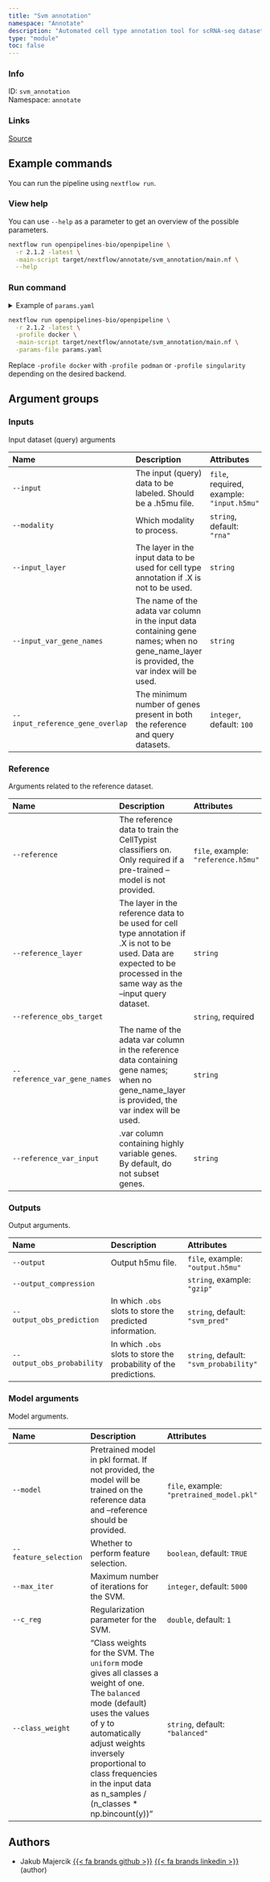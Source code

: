 ```yaml
---
title: "Svm annotation"
namespace: "Annotate"
description: "Automated cell type annotation tool for scRNA-seq datasets on the basis of SVMs."
type: "module"
toc: false
---
```


::: {.column-margin}

### Info

ID: `svm_annotation`  
Namespace: `annotate`

### Links
[Source](https://github.com/openpipelines-bio/openpipeline/blob/2.1.2/src/annotate/svm_annotation/config.vsh.yaml){.btn-action .btn-sm .btn-info .btn role="button"}

:::



## Example commands

You can run the pipeline using `nextflow run`.

### View help

You can use `--help` as a parameter to get an overview of the possible parameters.

```bash
nextflow run openpipelines-bio/openpipeline \
  -r 2.1.2 -latest \
  -main-script target/nextflow/annotate/svm_annotation/main.nf \
  --help
```

### Run command

<details>
<summary>Example of `params.yaml`</summary>
```yaml
# Inputs
input: # please fill in - example: "input.h5mu"
modality: "rna"
# input_layer: "foo"
# input_var_gene_names: "foo"
input_reference_gene_overlap: 100

# Reference
# reference: "reference.h5mu"
# reference_layer: "foo"
reference_obs_target: # please fill in - example: "foo"
# reference_var_gene_names: "foo"
# reference_var_input: "foo"

# Outputs
# output: "$id.$key.output.h5mu"
# output_compression: "gzip"
output_obs_prediction: "svm_pred"
output_obs_probability: "svm_probability"

# Model arguments
# model: "pretrained_model.pkl"
feature_selection: true
max_iter: 5000
c_reg: 1.0
class_weight: "balanced"

# Nextflow input-output arguments
publish_dir: # please fill in - example: "output/"
# param_list: "my_params.yaml"

# Arguments
```
</details>

```bash
nextflow run openpipelines-bio/openpipeline \
  -r 2.1.2 -latest \
  -profile docker \
  -main-script target/nextflow/annotate/svm_annotation/main.nf \
  -params-file params.yaml
```

:::{.callout-note}
Replace `-profile docker` with `-profile podman` or `-profile singularity` depending on the desired backend.
:::

## Argument groups

### Inputs

Input dataset (query) arguments


|Name                             |Description                                                                                                                                |Attributes                                |
|:----------|:--------------------------------------------------|:--------------------|
|`--input`                        |The input (query) data to be labeled. Should be a .h5mu file.                                                                              |`file`, required, example: `"input.h5mu"` |
|`--modality`                     |Which modality to process.                                                                                                                 |`string`, default: `"rna"`                |
|`--input_layer`                  |The layer in the input data to be used for cell type annotation if .X is not to be used.                                                   |`string`                                  |
|`--input_var_gene_names`         |The name of the adata var column in the input data containing gene names; when no gene_name_layer is provided, the var index will be used. |`string`                                  |
|`--input_reference_gene_overlap` |The minimum number of genes present in both the reference and query datasets.                                                              |`integer`, default: `100`                 |


### Reference

Arguments related to the reference dataset.


|Name                         |Description                                                                                                                                                                  |Attributes                          |
|:----------|:--------------------------------------------------|:--------------------|
|`--reference`                |The reference data to train the CellTypist classifiers on. Only required if a pre-trained --model is not provided.                                                           |`file`, example: `"reference.h5mu"` |
|`--reference_layer`          |The layer in the reference data to be used for cell type annotation if .X is not to be used. Data are expected to be processed in the same way as the --input query dataset. |`string`                            |
|`--reference_obs_target`     |                                                                                                                                                                             |`string`, required                  |
|`--reference_var_gene_names` |The name of the adata var column in the reference data containing gene names; when no gene_name_layer is provided, the var index will be used.                               |`string`                            |
|`--reference_var_input`      |.var column containing highly variable genes. By default, do not subset genes.                                                                                               |`string`                            |


### Outputs

Output arguments.


|Name                       |Description                                                        |Attributes                             |
|:----------|:--------------------------------------------------|:--------------------|
|`--output`                 |Output h5mu file.                                                  |`file`, example: `"output.h5mu"`       |
|`--output_compression`     |                                                                   |`string`, example: `"gzip"`            |
|`--output_obs_prediction`  |In which `.obs` slots to store the predicted information.          |`string`, default: `"svm_pred"`        |
|`--output_obs_probability` |In which `.obs` slots to store the probability of the predictions. |`string`, default: `"svm_probability"` |


### Model arguments

Model arguments.


|Name                  |Description                                                                                                                                                                                                                                                                         |Attributes                                |
|:----------|:--------------------------------------------------|:--------------------|
|`--model`             |Pretrained model in pkl format. If not provided, the model will be trained on the reference data and --reference should be provided.                                                                                                                                                |`file`, example: `"pretrained_model.pkl"` |
|`--feature_selection` |Whether to perform feature selection.                                                                                                                                                                                                                                               |`boolean`, default: `TRUE`                |
|`--max_iter`          |Maximum number of iterations for the SVM.                                                                                                                                                                                                                                           |`integer`, default: `5000`                |
|`--c_reg`             |Regularization parameter for the SVM.                                                                                                                                                                                                                                               |`double`, default: `1`                    |
|`--class_weight`      |"Class weights for the SVM.  The `uniform` mode gives all classes a weight  of one.  The `balanced` mode (default) uses the values of y to automatically adjust weights inversely  proportional to class frequencies in the input data as n_samples / (n_classes * np.bincount(y))" |`string`, default: `"balanced"`           |

## Authors


  * Jakub Majercik [{{< fa brands github >}}](https://github.com/jakubmajercik) [{{< fa brands linkedin >}}](https://linkedin.com/in/jakubmajercik) (author)

